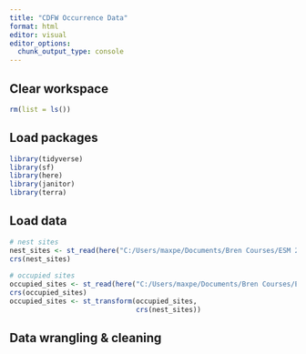 ```yaml
---
title: "CDFW Occurrence Data"
format: html
editor: visual
editor_options: 
  chunk_output_type: console
---
```


## Clear workspace

```r
rm(list = ls())
```

## Load packages

```r
library(tidyverse)
library(sf)
library(here)
library(janitor)
library(terra)
```

## Load data

```r
# nest sites
nest_sites <- st_read(here("C:/Users/maxpe/Documents/Bren Courses/ESM 270p/data/raw_data/occurrence_data/cdfw/nest_sites/Nest_Trees.shp"))
crs(nest_sites)
                      
# occupied sites
occupied_sites <- st_read(here("C:/Users/maxpe/Documents/Bren Courses/ESM 270p/data/raw_data/occurrence_data/cdfw/occupied_sites/MAMU_MarbledMurrelet_OccupiedSites_Harvey2007_pt.shp"))
crs(occupied_sites)
occupied_sites <- st_transform(occupied_sites, 
                               crs(nest_sites))
```

## Data wrangling & cleaning 

```r

```






